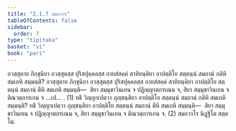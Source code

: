 ```yaml
---
title: "2.1.7 สมถวาร"
tableOfContents: false
sidebar:
  order: 7
type: "tipitaka"
basket: "vi"
book: "pari"
---
```



<DynamicBreadcrumb />

<Division number="245" book="pari">

<Paragraph number="1003" book="pari">
อวสฺสุตาย ภิกฺขุนิยา อวสฺสุตสฺส ปุริสปุคฺคลสฺส กายสํสคฺคํ สาทิยนฺติยา อาปตฺติโย สตฺตนฺนํ สมถานํ กติหิ สมเถหิ สมฺมนฺติ? อวสฺสุตาย ภิกฺขุนิยา อวสฺสุตสฺส ปุริสปุคฺคลสฺส กายสํสคฺคํ สาทิยนฺติยา อาปตฺติโย สตฺตนฺนํ สมถานํ ตีหิ สมเถหิ สมฺมนฺติ—  สิยา สมฺมุขาวินเยน จ ปฏิญฺญาตกรเณน จ, สิยา สมฺมุขาวินเยน จ ติณวตฺถารเกน จ …เป… . (1)
</Paragraph>

<Paragraph number="1004" book="pari">
ทธึ วิญฺญาเปตฺวา ภุญฺชนฺติยา อาปตฺติโย สตฺตนฺนํ สมถานํ กติหิ สมเถหิ สมฺมนฺติ? ทธึ วิญฺญาเปตฺวา ภุญฺชนฺติยา อาปตฺติโย สตฺตนฺนํ สมถานํ ตีหิ สมเถหิ สมฺมนฺติ—  สิยา สมฺมุขาวินเยน จ ปฏิญฺญาตกรเณน จ, สิยา สมฺมุขาวินเยน จ ติณวตฺถารเกน จ. (2)

</Paragraph>
</Division>

<Paragraph number="1005" type="center" book="pari">
สมถวาโร นิฏฺฐิโต สตฺตโม.
</Paragraph>